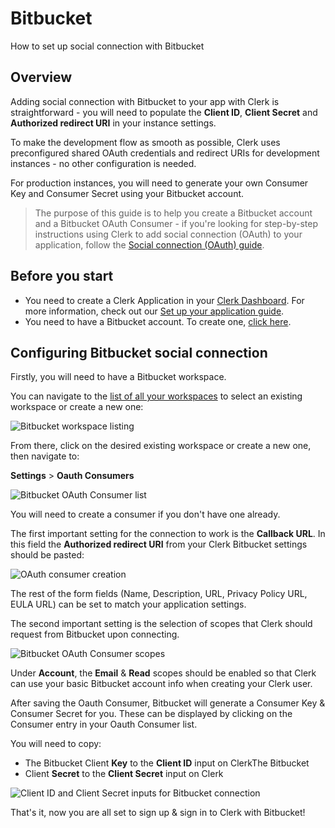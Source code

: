 # Bitbucket

How to set up social connection with Bitbucket

## Overview

Adding social connection with Bitbucket to your app with Clerk is straightforward - you will need to populate the **Client ID**, **Client Secret** and **Authorized redirect URI** in your instance settings.

To make the development flow as smooth as possible, Clerk uses  preconfigured shared OAuth credentials and redirect URIs for development instances - no other configuration is needed.

For production instances, you will need to generate your own Consumer Key and Consumer Secret using your Bitbucket account.

> The purpose of this guide is to help you create a Bitbucket account and a  Bitbucket OAuth Consumer - if you're looking for step-by-step  instructions using Clerk to add social connection (OAuth) to your  application, follow the [Social connection (OAuth) guide](https://clerk.com/docs/authentication/social-connections-oauth).

## Before you start

*   You need to create a Clerk Application in your [Clerk Dashboard](https://dashboard.clerk.dev/). For more information, check out our [Set up your application guide](/get-started/setup-clerk).
*   You need to have a Bitbucket account. To create one, [click here](https://bitbucket.org/account/signup).

## Configuring Bitbucket social connection

Firstly, you will need to have a Bitbucket workspace.

You can navigate to the [list of all your workspaces](https://bitbucket.org/account/workspaces/) to select an existing workspace or create a new one:

![Bitbucket workspace listing](./bitbucket/005f4b20222a0641a443f750e24d26fd088324db-3360x1896.png)

From there, click on the desired existing workspace or create a new one, then navigate to:

**Settings** > **Oauth Consumers**

![Bitbucket OAuth Consumer list](./bitbucket/b072d3a9f269a46468e651646d08522aa253fdaf-3360x1782.png)

You will need to create a consumer if you don't have one already.

The first important setting for the connection to work is the **Callback URL**. In this field the **Authorized redirect URI** from your Clerk Bitbucket settings should be pasted:

![OAuth consumer creation](./bitbucket/3c3f5f49188f740839a9e0f348ffe4d34a5300c3-3360x1782.png)

The rest of the form fields (Name, Description, URL, Privacy Policy URL,  EULA URL) can be set to match your application settings.

The second important setting is the selection of scopes that Clerk should request from Bitbucket upon connecting.

![Bitbucket OAuth Consumer scopes](./bitbucket/65aee792cbde8564897d5f1110caf090789bf532-1304x942.png)

Under **Account**, the **Email** & **Read** scopes should be enabled so that Clerk can use your basic Bitbucket account info when creating your Clerk user.

After saving the Oauth Consumer, Bitbucket will generate a Consumer Key & Consumer Secret for you. These can be displayed by clicking on the  Consumer entry in your Oauth Consumer list.

You will need to copy:

*   The Bitbucket Client **Key** to the **Client ID** input on ClerkThe Bitbucket
*   Client **Secret** to the **Client Secret** input on Clerk

![Client ID and Client Secret inputs for Bitbucket connection](./bitbucket/c29fd970821d0746e7637f69bf8f411695638834-1220x784.png)

That's it, now you are all set to sign up & sign in to Clerk with Bitbucket!
